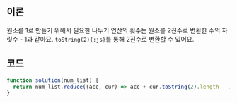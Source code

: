 
## 이론

원소를 1로 만들기 위해서 필요한 나누기 연산의 횟수는 원소를 2진수로 변환한 수의 자릿수 - 1과 같아요.
`toString(2){:js}`를 통해 2진수로 변환할 수 있어요.

<Reduce />

## 코드

```js
function solution(num_list) {
  return num_list.reduce((acc, cur) => acc + cur.toString(2).length - 1, 0);
}
```

